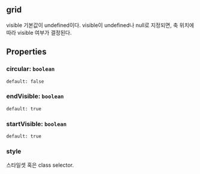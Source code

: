 ## grid
visible 기본값이 undefined이다.
visible이 undefined나 null로 지정되면, 축 위치에 따라 visible 여부가 결정된다.
## Properties

### circular: `boolean`
`default: false`  

### endVisible: `boolean`
`default: true`  

### startVisible: `boolean`
`default: true`  

### style
스타일셋 혹은 class selector.  
